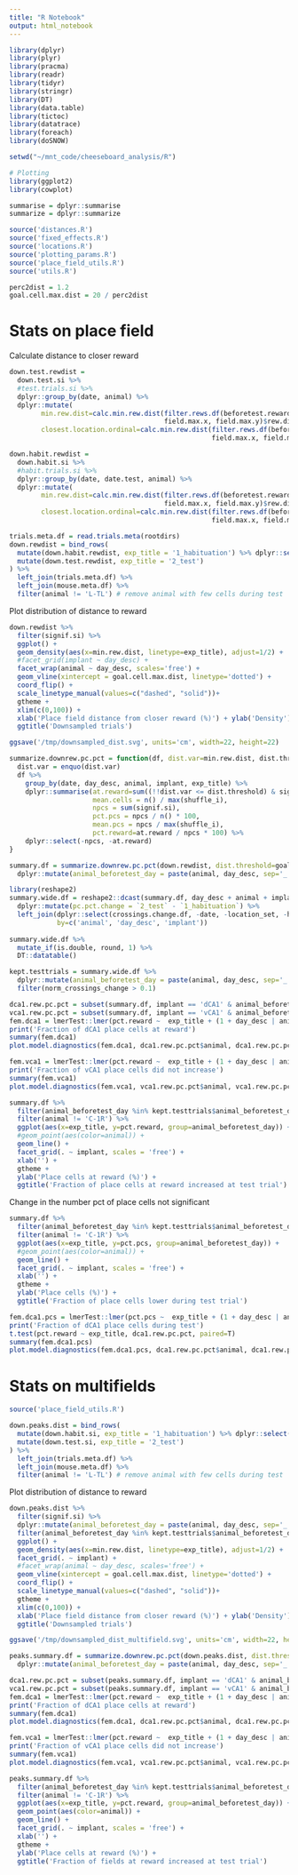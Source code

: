 ```yaml
---
title: "R Notebook"
output: html_notebook
---
```



```r
library(dplyr)
library(plyr)
library(pracma)
library(readr)
library(tidyr)
library(stringr)
library(DT)
library(data.table)
library(tictoc)
library(datatrace)
library(foreach)
library(doSNOW)

setwd("~/mnt_code/cheeseboard_analysis/R")

# Plotting
library(ggplot2)
library(cowplot)

summarise = dplyr::summarise
summarize = dplyr::summarize

source('distances.R')
source('fixed_effects.R')
source('locations.R')
source('plotting_params.R')
source('place_field_utils.R')
source('utils.R')

perc2dist = 1.2
goal.cell.max.dist = 20 / perc2dist
```

# Stats on place field
Calculate distance to closer reward
```r
down.test.rewdist = 
  down.test.si %>%
  #test.trials.si %>%
  dplyr::group_by(date, animal) %>%
  dplyr::mutate(
        min.rew.dist=calc.min.rew.dist(filter.rews.df(beforetest.rewards.df, date[1], animal[1]),
                                       field.max.x, field.max.y)$rew.dist,
        closest.location.ordinal=calc.min.rew.dist(filter.rews.df(beforetest.rewards.df, date[1], animal[1]),
                                                   field.max.x, field.max.y)$location.ordinal)

down.habit.rewdist = 
  down.habit.si %>%
  #habit.trials.si %>%
  dplyr::group_by(date, date.test, animal) %>%
  dplyr::mutate(
        min.rew.dist=calc.min.rew.dist(filter.rews.df(beforetest.rewards.df, date.test[1], animal[1]),
                                       field.max.x, field.max.y)$rew.dist,
        closest.location.ordinal=calc.min.rew.dist(filter.rews.df(beforetest.rewards.df, date.test[1], animal[1]),
                                                   field.max.x, field.max.y)$location.ordinal)

trials.meta.df = read.trials.meta(rootdirs)
down.rewdist = bind_rows(
  mutate(down.habit.rewdist, exp_title = '1_habituation') %>% dplyr::select(-date) %>% dplyr::rename(date=date.test),
  mutate(down.test.rewdist, exp_title = '2_test')
) %>%
  left_join(trials.meta.df) %>%
  left_join(mouse.meta.df) %>%
  filter(animal != 'L-TL') # remove animal with few cells during test
```

Plot distribution of distance to reward 
```r
down.rewdist %>%
  filter(signif.si) %>%
  ggplot() +
  geom_density(aes(x=min.rew.dist, linetype=exp_title), adjust=1/2) +
  #facet_grid(implant ~ day_desc) +
  facet_wrap(animal ~ day_desc, scales='free') +
  geom_vline(xintercept = goal.cell.max.dist, linetype='dotted') +
  coord_flip() +
  scale_linetype_manual(values=c("dashed", "solid"))+
  gtheme +
  xlim(c(0,100)) +
  xlab('Place field distance from closer reward (%)') + ylab('Density') +
  ggtitle('Downsampled trials')

ggsave('/tmp/downsampled_dist.svg', units='cm', width=22, height=22)
```


```r
summarize.downrew.pc.pct = function(df, dist.var=min.rew.dist, dist.threshold) {
  dist.var = enquo(dist.var)
  df %>%
    group_by(date, day_desc, animal, implant, exp_title) %>%
    dplyr::summarise(at.reward=sum((!!dist.var <= dist.threshold) & signif.si),
                     mean.cells = n() / max(shuffle_i),
                     npcs = sum(signif.si),
                     pct.pcs = npcs / n() * 100,
                     mean.pcs = npcs / max(shuffle_i),
                     pct.reward=at.reward / npcs * 100) %>%
    dplyr::select(-npcs, -at.reward)
}

summary.df = summarize.downrew.pc.pct(down.rewdist, dist.threshold=goal.cell.max.dist) %>%
  dplyr::mutate(animal_beforetest_day = paste(animal, day_desc, sep='_'))

library(reshape2)
summary.wide.df = reshape2::dcast(summary.df, day_desc + animal + implant ~ exp_title, value.var = 'pct.reward') %>%
  dplyr::mutate(pc.pct.change = `2_test` - `1_habituation`) %>%
  left_join(dplyr::select(crossings.change.df, -date, -location_set, -habituation, -test), 
            by=c('animal', 'day_desc', 'implant'))
  
summary.wide.df %>%
  mutate_if(is.double, round, 1) %>%
  DT::datatable()

kept.testtrials = summary.wide.df %>% 
  dplyr::mutate(animal_beforetest_day = paste(animal, day_desc, sep='_')) %>%
  filter(norm_crossings_change > 0.1) 

dca1.rew.pc.pct = subset(summary.df, implant == 'dCA1' & animal_beforetest_day %in% kept.testtrials$animal_beforetest_day & animal != 'C-1R')
vca1.rew.pc.pct = subset(summary.df, implant == 'vCA1' & animal_beforetest_day %in% kept.testtrials$animal_beforetest_day)
fem.dca1 = lmerTest::lmer(pct.reward ~  exp_title + (1 + day_desc | animal), data=dca1.rew.pc.pct)
print('Fraction of dCA1 place cells at reward')
summary(fem.dca1)
plot.model.diagnostics(fem.dca1, dca1.rew.pc.pct$animal, dca1.rew.pc.pct$exp_title)

fem.vca1 = lmerTest::lmer(pct.reward ~  exp_title + (1 + day_desc | animal), data=vca1.rew.pc.pct)
print('Fraction of vCA1 place cells did not increase')
summary(fem.vca1)
plot.model.diagnostics(fem.vca1, vca1.rew.pc.pct$animal, vca1.rew.pc.pct$exp_title)

summary.df %>%
  filter(animal_beforetest_day %in% kept.testtrials$animal_beforetest_day) %>%
  filter(animal != 'C-1R') %>% 
  ggplot(aes(x=exp_title, y=pct.reward, group=animal_beforetest_day)) +
  #geom_point(aes(color=animal)) +
  geom_line() +
  facet_grid(. ~ implant, scales = 'free') +
  xlab('') +
  gtheme +
  ylab('Place cells at reward (%)') +
  ggtitle('Fraction of place cells at reward increased at test trial')
```
Change in the number pct of place cells not significant
```r
summary.df %>%
  filter(animal_beforetest_day %in% kept.testtrials$animal_beforetest_day) %>%
  filter(animal != 'C-1R') %>%
  ggplot(aes(x=exp_title, y=pct.pcs, group=animal_beforetest_day)) +
  #geom_point(aes(color=animal)) +
  geom_line() +
  facet_grid(. ~ implant, scales = 'free') +
  xlab('') +
  gtheme +
  ylab('Place cells (%)') +
  ggtitle('Fraction of place cells lower during test trial')

fem.dca1.pcs = lmerTest::lmer(pct.pcs ~  exp_title + (1 + day_desc | animal), data=dca1.rew.pc.pct)
print('Fraction of dCA1 place cells during test')
t.test(pct.reward ~ exp_title, dca1.rew.pc.pct, paired=T)
summary(fem.dca1.pcs)
plot.model.diagnostics(fem.dca1.pcs, dca1.rew.pc.pct$animal, dca1.rew.pc.pct$exp_title)
```


# Stats on multifields
```r
source('place_field_utils.R')

down.peaks.dist = bind_rows(
  mutate(down.habit.si, exp_title = '1_habituation') %>% dplyr::select(-date) %>% dplyr::rename(date=date.test),
  mutate(down.test.si, exp_title = '2_test')
) %>%
  left_join(trials.meta.df) %>%
  left_join(mouse.meta.df) %>%
  filter(animal != 'L-TL') # remove animal with few cells during test
```

Plot distribution of distance to reward 
```r
down.peaks.dist %>%
  filter(signif.si) %>%
  dplyr::mutate(animal_beforetest_day = paste(animal, day_desc, sep='_')) %>%
  filter(animal_beforetest_day %in% kept.testtrials$animal_beforetest_day, animal != 'C-1R') %>%
  ggplot() +
  geom_density(aes(x=min.rew.dist, linetype=exp_title), adjust=1/2) +
  facet_grid(. ~ implant) +
  #facet_wrap(animal ~ day_desc, scales='free') +
  geom_vline(xintercept = goal.cell.max.dist, linetype='dotted') +
  coord_flip() +
  scale_linetype_manual(values=c("dashed", "solid"))+
  gtheme +
  xlim(c(0,100)) +
  xlab('Place field distance from closer reward (%)') + ylab('Density') +
  ggtitle('Downsampled trials')

ggsave('/tmp/downsampled_dist_multifield.svg', units='cm', width=22, height=22)
```

```r
peaks.summary.df = summarize.downrew.pc.pct(down.peaks.dist, dist.threshold=goal.cell.max.dist) %>%
  dplyr::mutate(animal_beforetest_day = paste(animal, day_desc, sep='_'))

dca1.rew.pc.pct = subset(peaks.summary.df, implant == 'dCA1' & animal_beforetest_day %in% kept.testtrials$animal_beforetest_day & animal != 'C-1R')
vca1.rew.pc.pct = subset(peaks.summary.df, implant == 'vCA1' & animal_beforetest_day %in% kept.testtrials$animal_beforetest_day)
fem.dca1 = lmerTest::lmer(pct.reward ~  exp_title + (1 + day_desc | animal), data=dca1.rew.pc.pct)
print('Fraction of dCA1 place cells at reward')
summary(fem.dca1)
plot.model.diagnostics(fem.dca1, dca1.rew.pc.pct$animal, dca1.rew.pc.pct$exp_title)

fem.vca1 = lmerTest::lmer(pct.reward ~  exp_title + (1 + day_desc | animal), data=vca1.rew.pc.pct)
print('Fraction of vCA1 place cells did not increase')
summary(fem.vca1)
plot.model.diagnostics(fem.vca1, vca1.rew.pc.pct$animal, vca1.rew.pc.pct$exp_title)

peaks.summary.df %>%
  filter(animal_beforetest_day %in% kept.testtrials$animal_beforetest_day) %>%
  filter(animal != 'C-1R') %>% 
  ggplot(aes(x=exp_title, y=pct.reward, group=animal_beforetest_day)) +
  geom_point(aes(color=animal)) +
  geom_line() +
  facet_grid(. ~ implant, scales = 'free') +
  xlab('') +
  gtheme +
  ylab('Place cells at reward (%)') +
  ggtitle('Fraction of fields at reward increased at test trial')
```

